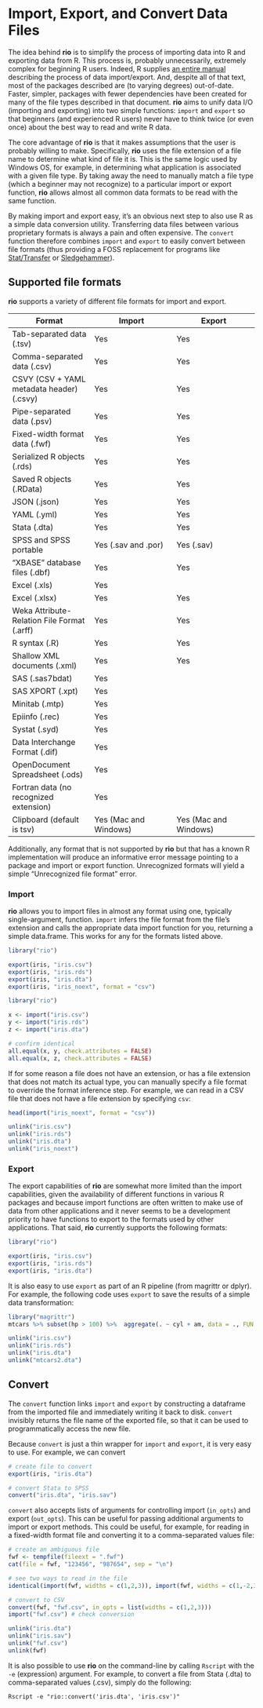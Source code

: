 <!--
%\VignetteEngine{knitr}
%\VignetteIndexEntry{Import, Export, and Convert Data Files}
-->

# Import, Export, and Convert Data Files #

The idea behind **rio** is to simplify the process of importing data into R and exporting data from R. This process is, probably unnecessarily, extremely complex for beginning R users. Indeed, R supplies [an entire manual](http://cran.r-project.org/doc/manuals/r-release/R-data.html) describing the process of data import/export. And, despite all of that text, most of the packages described are (to varying degrees) out-of-date. Faster, simpler, packages with fewer dependencies have been created for many of the file types described in that document. **rio** aims to unify data I/O (importing and exporting) into two simple functions: `import` and `export` so that beginners (and experienced R users) never have to think twice (or even once) about the best way to read and write R data.

The core advantage of **rio** is that it makes assumptions that the user is probably willing to make. Specifically, **rio** uses the file extension of a file name to determine what kind of file it is. This is the same logic used by Windows OS, for example, in determining what application is associated with a given file type. By taking away the need to manually match a file type (which a beginner may not recognize) to a particular import or export function, **rio** allows almost all common data formats to be read with the same function.

By making import and export easy, it's an obvious next step to also use R as a simple data conversion utility. Transferring data files between various proprietary formats is always a pain and often expensive. The `convert` function therefore combines `import` and `export` to easily convert between file formats (thus providing a FOSS replacement for programs like [Stat/Transfer](https://www.stattransfer.com/) or [Sledgehammer](http://www.openmetadata.org/site/?page_id=1089)).

## Supported file formats ##

**rio** supports a variety of different file formats for import and export.

| Format | Import | Export |
| ------ | ------ | ------ |
| Tab-separated data (.tsv) | Yes | Yes |
| Comma-separated data (.csv) | Yes | Yes |
| CSVY (CSV + YAML metadata header) (.csvy) | Yes | Yes |
| Pipe-separated data (.psv) | Yes | Yes |
| Fixed-width format data (.fwf) | Yes | Yes |
| Serialized R objects (.rds) | Yes | Yes |
| Saved R objects (.RData) | Yes | Yes |
| JSON (.json) | Yes | Yes |
| YAML (.yml) | Yes | Yes |
| Stata (.dta) | Yes | Yes |
| SPSS and SPSS portable | Yes (.sav and .por) | Yes (.sav) |
| "XBASE" database files (.dbf) | Yes | Yes |
| Excel (.xls) | Yes |  |
| Excel (.xlsx) | Yes | Yes |
| Weka Attribute-Relation File Format (.arff) | Yes | Yes |
| R syntax (.R) | Yes | Yes |
| Shallow XML documents (.xml) | Yes | Yes |
| SAS (.sas7bdat) | Yes |  |
| SAS XPORT (.xpt) | Yes |  |
| Minitab (.mtp) | Yes |  |
| Epiinfo (.rec) | Yes |  |
| Systat (.syd) | Yes |  |
| Data Interchange Format (.dif) | Yes |  |
| OpenDocument Spreadsheet  (.ods) | Yes |  |
| Fortran data (no recognized extension) | Yes |  |
| Clipboard (default is tsv) | Yes (Mac and Windows) | Yes (Mac and Windows) |

Additionally, any format that is not supported by **rio** but that has a known R implementation will produce an informative error message pointing to a package and import or export function. Unrecognized formats will yield a simple "Unrecognized file format" error.

### Import ###

**rio** allows you to import files in almost any format using one, typically single-argument, function. `import` infers the file format from the file's extension and calls the appropriate data import function for you, returning a simple data.frame. This works for any for the formats listed above.

```r
library("rio")

export(iris, "iris.csv")
export(iris, "iris.rds")
export(iris, "iris.dta")
export(iris, "iris_noext", format = "csv")
```

```r
library("rio")

x <- import("iris.csv")
y <- import("iris.rds")
z <- import("iris.dta")

# confirm identical
all.equal(x, y, check.attributes = FALSE)
all.equal(x, z, check.attributes = FALSE)
```

If for some reason a file does not have an extension, or has a file extension that does not match its actual type, you can manually specify a file format to override the format inference step. For example, we can read in a CSV file that does not have a file extension by specifying `csv`:

```r
head(import("iris_noext", format = "csv"))
```


```r
unlink("iris.csv")
unlink("iris.rds")
unlink("iris.dta")
unlink("iris_noext")
```


### Export ###

The export capabilities of **rio** are somewhat more limited than the import capabilities, given the availability of different functions in various R packages and because import functions are often written to make use of data from other applications and it never seems to be a development priority to have functions to export to the formats used by other applications. That said, **rio** currently supports the following formats:


```r
library("rio")

export(iris, "iris.csv")
export(iris, "iris.rds")
export(iris, "iris.dta")
```

It is also easy to use `export` as part of an R pipeline (from magrittr or dplyr). For example, the following code uses `export` to save the results of a simple data transformation:

```r
library("magrittr")
mtcars %>% subset(hp > 100) %>%  aggregate(. ~ cyl + am, data = ., FUN = mean) %>% export(file = "mtcars2.dta")
```

```r
unlink("iris.csv")
unlink("iris.rds")
unlink("iris.dta")
unlink("mtcars2.dta")
```

## Convert ##

The `convert` function links `import` and `export` by constructing a dataframe from the imported file and immediately writing it back to disk. `convert` invisibly returns the file name of the exported file, so that it can be used to programmatically access the new file.

Because `convert` is just a thin wrapper for `import` and `export`, it is very easy to use. For example, we can convert 

```r
# create file to convert
export(iris, "iris.dta")

# convert Stata to SPSS
convert("iris.dta", "iris.sav")
```

`convert` also accepts lists of arguments for controlling import (`in_opts`) and export (`out_opts`). This can be useful for passing additional arguments to import or export methods. This could be useful, for example, for reading in a fixed-width format file and converting it to a comma-separated values file:

```r
# create an ambiguous file
fwf <- tempfile(fileext = ".fwf")
cat(file = fwf, "123456", "987654", sep = "\n")

# see two ways to read in the file
identical(import(fwf, widths = c(1,2,3)), import(fwf, widths = c(1,-2,3)))

# convert to CSV
convert(fwf, "fwf.csv", in_opts = list(widths = c(1,2,3)))
import("fwf.csv") # check conversion
```

```r
unlink("iris.dta")
unlink("iris.sav")
unlink("fwf.csv")
unlink(fwf)
```

It is also possible to use **rio** on the command-line by calling `Rscript` with the `-e` (expression) argument. For example, to convert a file from Stata (.dta) to comma-separated values (.csv), simply do the following:

```
Rscript -e "rio::convert('iris.dta', 'iris.csv')"
```
